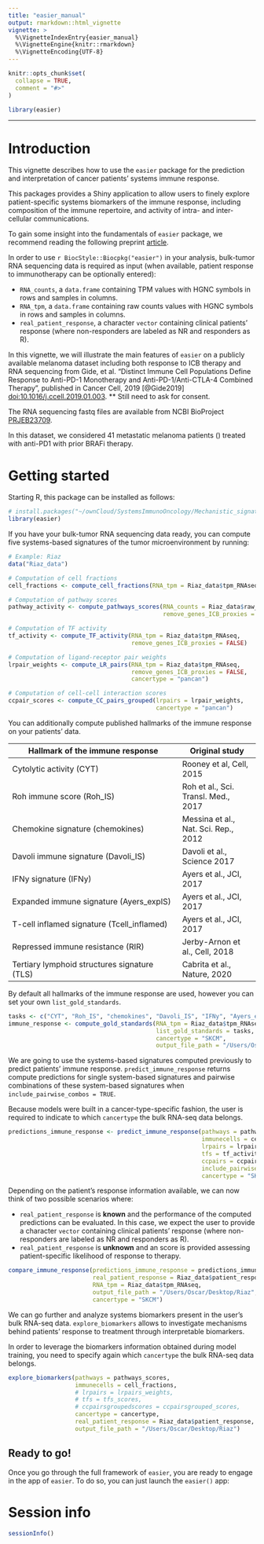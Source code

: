 ```yaml
---
title: "easier_manual"
output: rmarkdown::html_vignette
vignette: >
  %\VignetteIndexEntry{easier_manual}
  %\VignetteEngine{knitr::rmarkdown}
  %\VignetteEncoding{UTF-8}
---
```


```r
knitr::opts_chunk$set(
  collapse = TRUE,
  comment = "#>"
)
```

```r
library(easier)
```

---

# Introduction {#introduction} 

This vignette describes how to use the `easier` package for the prediction and interpretation of cancer patients' systems immune response. 

This packages provides a Shiny application to allow users to finely explore patient-specific systems biomarkers of the immune response, including composition of the immune repertoire, and activity of intra- and inter- cellular communications.

To gain some insight into the fundamentals of `easier` package, we recommend reading the following preprint [article](https://www.biorxiv.org/content/10.1101/2021.02.05.429977v1).

In order to use `r BiocStyle::Biocpkg("easier")` in your analysis, bulk-tumor RNA sequencing data is required as input (when available, patient response to immunotherapy can be optionally entered):

- `RNA_counts`, a `data.frame` containing TPM values with HGNC symbols in rows and samples in columns. 
- `RNA_tpm`, a `data.frame` containing raw counts values with HGNC symbols in rows and samples in columns. 
- `real_patient_response`, a character `vector` containing clinical patients' response (where non-responders are labeled as NR and responders as R).

In this vignette, we will illustrate the main features of `easier` on a publicly available melanoma dataset including both response to ICB therapy and RNA sequencing from Gide, et al. "Distinct Immune Cell Populations Define Response to Anti-PD-1 Monotherapy and Anti-PD-1/Anti-CTLA-4 Combined Therapy", published in Cancer Cell, 2019 [@Gide2019]
[doi:10.1016/j.ccell.2019.01.003](https://doi.org/10.1016/j.ccell.2019.01.003). ** Still need to ask for consent.

The RNA sequencing fastq files are available from NCBI BioProject [PRJEB23709](https://www.ncbi.nlm.nih.gov/bioproject/522397).

In this dataset, we considered 41 metastatic melanoma patients () treated with anti-PD1 with prior BRAFi therapy.

# Getting started {#gettingstarted}

Starting R, this package can be installed as follows:

```r
# install.packages("~/ownCloud/SystemsImmunoOncology/Mechanistic_signatures_project/easier_1.0.3.tar.gz", repos = NULL, type="source")
library(easier)
````

If you have your bulk-tumor RNA sequencing data ready, you can compute five systems-based signatures of the tumor microenvironment by running:


```r
# Example: Riaz
data("Riaz_data")

# Computation of cell fractions
cell_fractions <- compute_cell_fractions(RNA_tpm = Riaz_data$tpm_RNAseq)

# Computation of pathway scores
pathway_activity <- compute_pathways_scores(RNA_counts = Riaz_data$raw_counts_RNAseq,
                                            remove_genes_ICB_proxies = TRUE)

# Computation of TF activity
tf_activity <- compute_TF_activity(RNA_tpm = Riaz_data$tpm_RNAseq, 
                                   remove_genes_ICB_proxies = FALSE)

# Computation of ligand-receptor pair weights
lrpair_weights <- compute_LR_pairs(RNA_tpm = Riaz_data$tpm_RNAseq, 
                                   remove_genes_ICB_proxies = FALSE, 
                                   cancertype = "pancan")

# Computation of cell-cell interaction scores
ccpair_scores <- compute_CC_pairs_grouped(lrpairs = lrpair_weights, 
                                          cancertype = "pancan")
````

You can additionally compute published hallmarks of the immune response on your patients' data. 

Hallmark of the immune response | Original study |
------------------------------- | -------------- |
Cytolytic activity (CYT) | Rooney et al, Cell, 2015 |
Roh immune score (Roh_IS) | Roh et al., Sci. Transl. Med., 2017 |
Chemokine signature (chemokines) | Messina et al., Nat. Sci. Rep., 2012 |
Davoli immune signature (Davoli_IS) | Davoli et al., Science 2017 |
IFNy signature (IFNy) | Ayers et al., JCI, 2017 |
Expanded immune signature (Ayers_expIS) | Ayers et al., JCI, 2017 |
T-cell inflamed signature (Tcell_inflamed) | Ayers et al., JCI, 2017 |
Repressed immune resistance (RIR) | Jerby-Arnon et al., Cell, 2018 |
Tertiary lymphoid structures signature (TLS) | Cabrita et al., Nature, 2020 |

By default all hallmarks of the immune response are used, however you can set your own `list_gold_standards`.

```r
tasks <- c("CYT", "Roh_IS", "chemokines", "Davoli_IS", "IFNy", "Ayers_expIS", "Tcell_inflamed", "RIR", "TLS")
immune_response <- compute_gold_standards(RNA_tpm = Riaz_data$tpm_RNAseq, 
                                          list_gold_standards = tasks, 
                                          cancertype = "SKCM",
                                          output_file_path = "/Users/Oscar/Desktop/Riaz")
```

We are going to use the systems-based signatures computed previously to predict patients' immune response. `predict_immune_response` returns compute predictions for single system-based signatures and pairwise combinations of these system-based signatures when `include_pairwise_combos = TRUE`. 

Because models were built in a cancer-type-specific fashion, the user is required to indicate to which `cancertype` the bulk RNA-seq data belongs.

```r
predictions_immune_response <- predict_immune_response(pathways = pathway_activity,
                                                       immunecells = cell_fractions,
                                                       lrpairs = lrpair_weights,
                                                       tfs = tf_activity,
                                                       ccpairs = ccpair_scores,
                                                       include_pairwise_combos = TRUE,
                                                       cancertype = "SKCM")
```

Depending on the patient's response information available, we can now think of two possible scenarios where:

- `real_patient_response` is **known** and the performance of the computed predictions can be evaluated. In this case, we expect the user to provide a character `vector` containing clinical patients' response (where non-responders are labeled as NR and responders as R).
- `real_patient_response` is **unknown** and an score is provided assessing patient-specific likelihood of response to therapy.


```r
compare_immune_response(predictions_immune_response = predictions_immune_response,
                        real_patient_response = Riaz_data$patient_response,
                        RNA_tpm = Riaz_data$tpm_RNAseq,
                        output_file_path = "/Users/Oscar/Desktop/Riaz",
                        cancertype = "SKCM")
```

We can go further and analyze systems biomarkers present in the user's bulk RNA-seq data. `explore_biomarkers` allows to investigate mechanisms behind patients' response to treatment through interpretable biomarkers. 

In order to leverage the biomarkers information obtained during model training, you need to specify again which `cancertype` the bulk RNA-seq data belongs.

```r
explore_biomarkers(pathways = pathways_scores,
                   immunecells = cell_fractions,
                   # lrpairs = lrpairs_weights,
                   # tfs = tfs_scores,
                   # ccpairsgroupedscores = ccpairsgrouped_scores,
                   cancertype = cancertype,
                   real_patient_response = Riaz_data$patient_response,
                   output_file_path = "/Users/Oscar/Desktop/Riaz")
```

## Ready to go!

Once you go through the full framework of `easier`, you are ready to engage in the app of `easier`. To do so, you can just launch the `easier()` app:


# Session info {-}

```r
sessionInfo()
```

